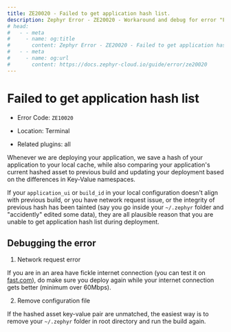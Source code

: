 ```yaml
---
title: ZE20020 - Failed to get application hash list.
description: Zephyr Error - ZE20020 - Workaround and debug for error "Failed to get application hash list".
# head: 
#   - - meta
#     - name: og:title
#       content: Zephyr Error - ZE20020 - Failed to get application hash list.
#   - - meta
#     - name: og:url 
#       content: https://docs.zephyr-cloud.io/guide/error/ze20020
---
```


# Failed to get application hash list

- Error Code: `ZE10020`

- Location: Terminal

- Related plugins: all

Whenever we are deploying your application, we save a hash of your application to your local cache, while also comparing your application's current hashed asset to previous build and updating your deployment based on the differences in Key-Value namespaces.

If your `application_ui` or `build_id` in your local configuration doesn't align with previous build, or you have network request issue, or the integrity of previous hash has been tainted (say you go inside your `~/.zephyr` folder and "accidently" edited some data), they are all plausible reason that you are unable to get application hash list during deployment.

## Debugging the error

1. Network request error

If you are in an area have fickle internet connection (you can test it on [fast.com](https://fast.com/)), do make sure you deploy again while your internet connection gets better (minimum over 60Mbps).  

2. Remove configuration file

If the hashed asset key-value pair are unmatched, the easiest way is to remove your `~/.zephyr` folder in root directory and run the build again.

